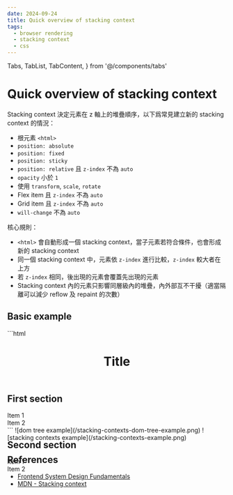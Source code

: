 ```yaml
---
date: 2024-09-24
title: Quick overview of stacking context
tags:
  - browser rendering
  - stacking context
  - css
---
```


  Tabs,
  TabList,
  TabContent,
} from '@/components/tabs'

# Quick overview of stacking context

Stacking context 決定元素在 z 軸上的堆疊順序，以下爲常見建立新的 stacking context 的情況：

- 根元素 `<html>`
- `position: absolute`
- `position: fixed`
- `position: sticky`
- `position: relative` 且 `z-index` 不為 `auto`
- `opacity` 小於 `1`
- 使用 `transform`, `scale`, `rotate`
- Flex item 且 `z-index` 不為 `auto`
- Grid item 且 `z-index` 不為 `auto`
- `will-change` 不為 `auto`

核心規則：

- `<html>` 會自動形成一個 stacking context，當子元素若符合條件，也會形成新的 stacking context
- 同一個 stacking context 中，元素依 `z-index` 進行比較，`z-index` 較大者在上方
- 若 `z-index` 相同，後出現的元素會覆蓋先出現的元素
- Stacking context 內的元素只影響同層級內的堆疊，內外部互不干擾（適當隔離可以減少 reflow 及 repaint 的次數）

## Basic example

<Tabs defaultValue="HTML">
  <TabList items={['HTML', 'DOM tree', 'Stacking context']} />
  <TabContent value="HTML">
    ```html
    <html>
      <body>
        <header style="position: sticky; z-index: 100;">
          <h1>Title</h1>
        </header>
        <section>
          <h2>First section</h2>
          <div>Item 1</div>
          <div>Item 2</div>
        </section>
        <section style="position: absolute;">
          <h2>Second section</h2>
          <div>Item 1</div>
          <div>Item 2</div>
        </section>
      </body>
    </html>
    ```
  </TabContent>
  <TabContent value="DOM tree">
    ![dom tree example](/stacking-contexts-dom-tree-example.png)
  </TabContent>

  <TabContent value="Stacking context">
    ![stacking contexts example](/stacking-contexts-example.png)
  </TabContent>
</Tabs>

## References

- [Frontend System Design Fundamentals](https://static.frontendmasters.com/resources/2024-05-29-systems-design/frontend-system-design-fundamentals.pdf)
- [MDN - Stacking context](https://developer.mozilla.org/en-US/docs/Web/CSS/CSS_positioned_layout/Understanding_z-index/Stacking_context)
